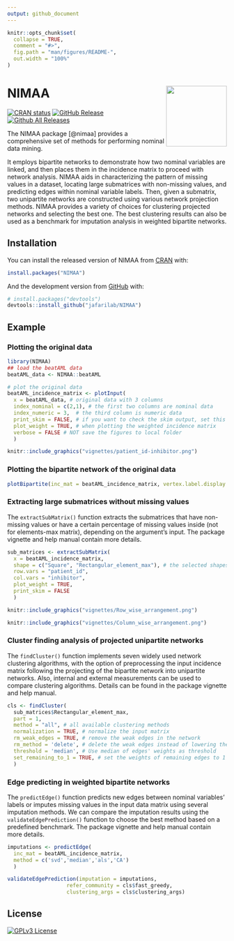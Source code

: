 ```yaml
---
output: github_document
---
```


<!-- README.md is generated from README.Rmd. Please edit that file -->

```r
knitr::opts_chunk$set(
  collapse = TRUE,
  comment = "#>",
  fig.path = "man/figures/README-",
  out.width = "100%"
)
```

# NIMAA <a href='https://github.com/jafarilab/NIMAA'><img src="man/figures/logo.png" align="right" height="139"/></a>

<!-- badges: start -->

[![CRAN status](https://www.r-pkg.org/badges/version/NIMAA)](https://cran.r-project.org/package=NIMAA) [![GitHub Release](https://img.shields.io/github/release/jafarilab/NIMAA?style=flat)](https://github.com/jafarilab/NIMAA/releases) [![Github All Releases](https://img.shields.io/github/downloads/jafarilab/NIMAA/total.svg?style=flat)](https://github.com/jafarilab/NIMAA)

<!-- badges: end -->

The NIMAA package [@nimaa] provides a comprehensive set of methods for performing nominal data mining.

It employs bipartite networks to demonstrate how two nominal variables are linked, and then places them in the incidence matrix to proceed with network analysis. NIMAA aids in characterizing the pattern of missing values in a dataset, locating large submatrices with non-missing values, and predicting edges within nominal variable labels. Then, given a submatrix, two unipartite networks are constructed using various network projection methods. NIMAA provides a variety of choices for clustering projected networks and selecting the best one. The best clustering results can also be used as a benchmark for imputation analysis in weighted bipartite networks.

## Installation

You can install the released version of NIMAA from [CRAN](https://CRAN.R-project.org) with:

``` r
install.packages("NIMAA")
```

And the development version from [GitHub](https://github.com/) with:

``` r
# install.packages("devtools")
devtools::install_github("jafarilab/NIMAA")
```

## Example

### Plotting the original data

```r
library(NIMAA)
## load the beatAML data
beatAML_data <- NIMAA::beatAML

# plot the original data
beatAML_incidence_matrix <- plotInput(
  x = beatAML_data, # original data with 3 columns
  index_nominal = c(2,1), # the first two columns are nominal data
  index_numeric = 3,  # the third column is numeric data
  print_skim = FALSE, # if you want to check the skim output, set this as TRUE
  plot_weight = TRUE, # when plotting the weighted incidence matrix
  verbose = FALSE # NOT save the figures to local folder
  )
```

```r
knitr::include_graphics("vignettes/patient_id-inhibitor.png")
```

### Plotting the bipartite network of the original data

```r
plotBipartite(inc_mat = beatAML_incidence_matrix, vertex.label.display = T)
```

### Extracting large submatrices without missing values
The `extractSubMatrix()` function extracts the submatrices that have non-missing values or have a certain percentage of missing values inside (not for elements-max matrix), depending on the argument's input. The package vignette and help manual contain more details.

```r
sub_matrices <- extractSubMatrix(
  x = beatAML_incidence_matrix,
  shape = c("Square", "Rectangular_element_max"), # the selected shapes of submatrices
  row.vars = "patient_id",
  col.vars = "inhibitor",
  plot_weight = TRUE,
  print_skim = FALSE
  )
```

```r
knitr::include_graphics("vignettes/Row_wise_arrangement.png")
```
```r
knitr::include_graphics("vignettes/Column_wise_arrangement.png")
```

### Cluster finding analysis of projected unipartite networks

The `findCluster()` function implements seven widely used network clustering algorithms, with the option of preprocessing the input incidence matrix following the projecting of the bipartite network into unipartite networks. Also, internal and external measurements can be used to compare clustering algorithms. Details can be found in the package vignette and help manual.

```r
cls <- findCluster(
  sub_matrices$Rectangular_element_max,
  part = 1,
  method = "all", # all available clustering methods
  normalization = TRUE, # normalize the input matrix
  rm_weak_edges = TRUE, # remove the weak edges in the network
  rm_method = 'delete', # delete the weak edges instead of lowering their weights to 0.
  threshold = 'median', # Use median of edges' weights as threshold
  set_remaining_to_1 = TRUE, # set the weights of remaining edges to 1
  )
```

### Edge predicting in weighted bipartite networks

The `predictEdge()` function predicts new edges between nominal variables' labels or imputes missing values in the input data matrix using several imputation methods. We can compare the imputation results using the `validateEdgePrediction()` function to choose the best method based on a predefined benchmark. The package vignette and help manual contain more details.

```r
imputations <- predictEdge(
  inc_mat = beatAML_incidence_matrix,
  method = c('svd','median','als','CA')
  )
```
```r
validateEdgePrediction(imputation = imputations,
                   refer_community = cls$fast_greedy,
                   clustering_args = cls$clustering_args)
```

## License

[![GPLv3 License](https://img.shields.io/badge/License-GPL%20v3-yellow.svg)](https://opensource.org/licenses/)

